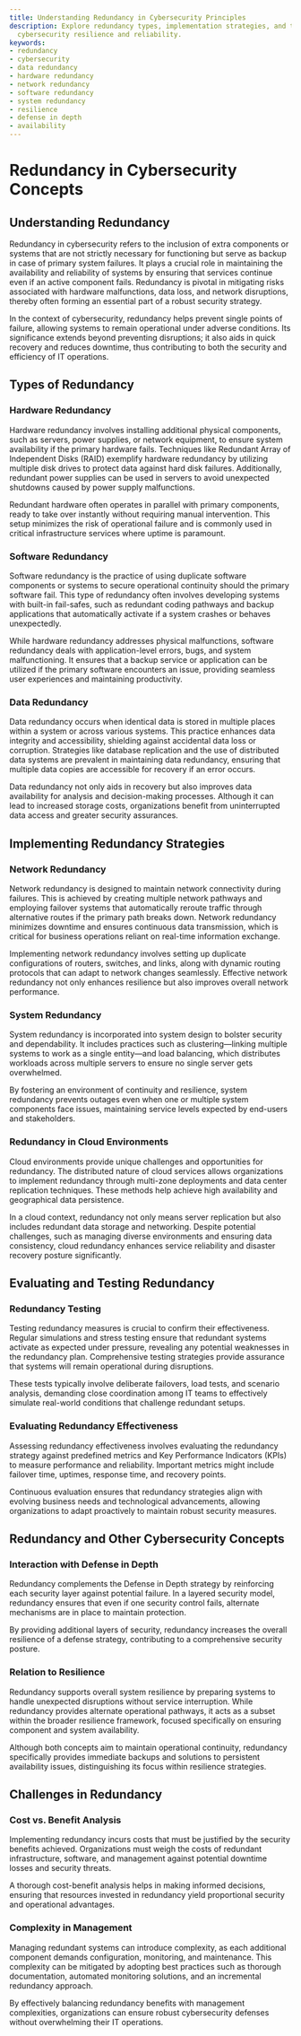 ```yaml
---
title: Understanding Redundancy in Cybersecurity Principles
description: Explore redundancy types, implementation strategies, and their role in
  cybersecurity resilience and reliability.
keywords:
- redundancy
- cybersecurity
- data redundancy
- hardware redundancy
- network redundancy
- software redundancy
- system redundancy
- resilience
- defense in depth
- availability
---
```


# Redundancy in Cybersecurity Concepts

## Understanding Redundancy

Redundancy in cybersecurity refers to the inclusion of extra components or systems that are not strictly necessary for functioning but serve as backup in case of primary system failures. It plays a crucial role in maintaining the availability and reliability of systems by ensuring that services continue even if an active component fails. Redundancy is pivotal in mitigating risks associated with hardware malfunctions, data loss, and network disruptions, thereby often forming an essential part of a robust security strategy.

In the context of cybersecurity, redundancy helps prevent single points of failure, allowing systems to remain operational under adverse conditions. Its significance extends beyond preventing disruptions; it also aids in quick recovery and reduces downtime, thus contributing to both the security and efficiency of IT operations.

## Types of Redundancy

### Hardware Redundancy

Hardware redundancy involves installing additional physical components, such as servers, power supplies, or network equipment, to ensure system availability if the primary hardware fails. Techniques like Redundant Array of Independent Disks (RAID) exemplify hardware redundancy by utilizing multiple disk drives to protect data against hard disk failures. Additionally, redundant power supplies can be used in servers to avoid unexpected shutdowns caused by power supply malfunctions.

Redundant hardware often operates in parallel with primary components, ready to take over instantly without requiring manual intervention. This setup minimizes the risk of operational failure and is commonly used in critical infrastructure services where uptime is paramount.

### Software Redundancy

Software redundancy is the practice of using duplicate software components or systems to secure operational continuity should the primary software fail. This type of redundancy often involves developing systems with built-in fail-safes, such as redundant coding pathways and backup applications that automatically activate if a system crashes or behaves unexpectedly.

While hardware redundancy addresses physical malfunctions, software redundancy deals with application-level errors, bugs, and system malfunctioning. It ensures that a backup service or application can be utilized if the primary software encounters an issue, providing seamless user experiences and maintaining productivity.

### Data Redundancy

Data redundancy occurs when identical data is stored in multiple places within a system or across various systems. This practice enhances data integrity and accessibility, shielding against accidental data loss or corruption. Strategies like database replication and the use of distributed data systems are prevalent in maintaining data redundancy, ensuring that multiple data copies are accessible for recovery if an error occurs.

Data redundancy not only aids in recovery but also improves data availability for analysis and decision-making processes. Although it can lead to increased storage costs, organizations benefit from uninterrupted data access and greater security assurances.

## Implementing Redundancy Strategies

### Network Redundancy

Network redundancy is designed to maintain network connectivity during failures. This is achieved by creating multiple network pathways and employing failover systems that automatically reroute traffic through alternative routes if the primary path breaks down. Network redundancy minimizes downtime and ensures continuous data transmission, which is critical for business operations reliant on real-time information exchange.

Implementing network redundancy involves setting up duplicate configurations of routers, switches, and links, along with dynamic routing protocols that can adapt to network changes seamlessly. Effective network redundancy not only enhances resilience but also improves overall network performance.

### System Redundancy

System redundancy is incorporated into system design to bolster security and dependability. It includes practices such as clustering—linking multiple systems to work as a single entity—and load balancing, which distributes workloads across multiple servers to ensure no single server gets overwhelmed.

By fostering an environment of continuity and resilience, system redundancy prevents outages even when one or multiple system components face issues, maintaining service levels expected by end-users and stakeholders.

### Redundancy in Cloud Environments

Cloud environments provide unique challenges and opportunities for redundancy. The distributed nature of cloud services allows organizations to implement redundancy through multi-zone deployments and data center replication techniques. These methods help achieve high availability and geographical data persistence.

In a cloud context, redundancy not only means server replication but also includes redundant data storage and networking. Despite potential challenges, such as managing diverse environments and ensuring data consistency, cloud redundancy enhances service reliability and disaster recovery posture significantly.

## Evaluating and Testing Redundancy

### Redundancy Testing

Testing redundancy measures is crucial to confirm their effectiveness. Regular simulations and stress testing ensure that redundant systems activate as expected under pressure, revealing any potential weaknesses in the redundancy plan. Comprehensive testing strategies provide assurance that systems will remain operational during disruptions.

These tests typically involve deliberate failovers, load tests, and scenario analysis, demanding close coordination among IT teams to effectively simulate real-world conditions that challenge redundant setups.

### Evaluating Redundancy Effectiveness

Assessing redundancy effectiveness involves evaluating the redundancy strategy against predefined metrics and Key Performance Indicators (KPIs) to measure performance and reliability. Important metrics might include failover time, uptimes, response time, and recovery points.

Continuous evaluation ensures that redundancy strategies align with evolving business needs and technological advancements, allowing organizations to adapt proactively to maintain robust security measures.

## Redundancy and Other Cybersecurity Concepts

### Interaction with Defense in Depth

Redundancy complements the Defense in Depth strategy by reinforcing each security layer against potential failure. In a layered security model, redundancy ensures that even if one security control fails, alternate mechanisms are in place to maintain protection.

By providing additional layers of security, redundancy increases the overall resilience of a defense strategy, contributing to a comprehensive security posture.

### Relation to Resilience

Redundancy supports overall system resilience by preparing systems to handle unexpected disruptions without service interruption. While redundancy provides alternate operational pathways, it acts as a subset within the broader resilience framework, focused specifically on ensuring component and system availability.

Although both concepts aim to maintain operational continuity, redundancy specifically provides immediate backups and solutions to persistent availability issues, distinguishing its focus within resilience strategies.

## Challenges in Redundancy

### Cost vs. Benefit Analysis

Implementing redundancy incurs costs that must be justified by the security benefits achieved. Organizations must weigh the costs of redundant infrastructure, software, and management against potential downtime losses and security threats.

A thorough cost-benefit analysis helps in making informed decisions, ensuring that resources invested in redundancy yield proportional security and operational advantages.

### Complexity in Management

Managing redundant systems can introduce complexity, as each additional component demands configuration, monitoring, and maintenance. This complexity can be mitigated by adopting best practices such as thorough documentation, automated monitoring solutions, and an incremental redundancy approach.

By effectively balancing redundancy benefits with management complexities, organizations can ensure robust cybersecurity defenses without overwhelming their IT operations.